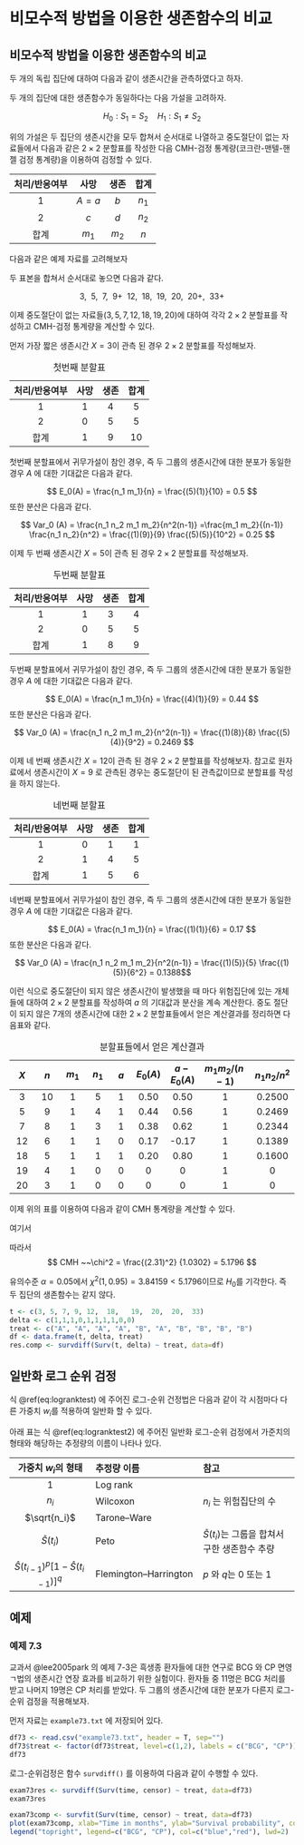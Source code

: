 # 비모수적 방법을 이용한  생존함수의 비교 {#logrank}


## 비모수적 방법을 이용한  생존함수의 비교

두 개의 독립 집단에 대하여 다음과 같이 생존시간을 관측하였다고 하자.

\begin{align*}
\text{group 1} \quad & (X_{11}, \delta_{11}), (X_{12}, \delta_{12}) , \dots ,(X_{1 n_1}, \delta_{1 n_1}) \\
\text{group 2} \quad & (X_{21}, \delta_{21}), (X_{22}, \delta_{22}) , \dots ,(X_{2 n_2}, \delta_{2 n_2}) \\
\end{align*}

두 개의 집단에 대한 생존함수가 동일하다는 다음 가설을 고려하자.

 $$ H_0: S_1 = S_2 \quad H_1: S_1 \ne S_2  $$

위의 가설은 두 집단의 생존시간을 모두 합쳐서 순서대로 나열하고  중도절단이 없는 자료들에서 다음과 같은 $2\times 2$  분할표를 작성한 다음 CMH-검정 통계량(코크란-맨텔-핸젤 검정 통계량)을 이용하여 검정할 수 있다. 

| 처리/반응여부  | 사망    |  생존  | 합계 |
|:---------------:|:---------:|:----------:|:-----:|
| 1 | $A=a$ | $b$  |  $n_1$ |
| 2 |  $c$ | $d$  |  $n_2$ |
| 합계 | $m_1$ | $m_2$ | $n$ |

다음과 같은 예제 자료를 고려해보자 

\begin{align*}
\text{[group 1]} \quad & 3,~~5,~~7,~~9+~~, 18 \\
\text{[group 2]} \quad & 12,~~ 19,~~ 20,~~ 20+,~~ 33+ \\
\end{align*}

두 표본을 합쳐서 순서대로 놓으면 다음과 같다.

 $$ 3,~~5,~~7,~~9+~~12,~~ 18, ~~ 19,~~ 20,~~ 20+,~~ 33+  $$

이제 중도절단이 없는 자료들($3,5,7,12,18,19,20$)에 대하여 각각  $2\times 2$  분할표를 작성하고  CMH-검정 통계량을 계산할 수 있다. 


먼저 가장 짧은 생존시간 $X=3$이 관측 된 경우 $2\times 2$  분할표를 작성해보자. 

| 처리/반응여부  | 사망    |  생존  | 합계 |
|:---------------:|:---------:|:----------:|:-----:|
| 1 | 1 | 4  |  5|
| 2 |  0 | 5  |  5 |
| 합계 | 1 | 9 | 10 |

:첫번째 분할표

첫번째 분할표에서 귀무가설이 참인 경우, 즉 두 그룹의 생존시간에 대한 분포가 동일한 경우 $A$ 에 대한 기대값은 다음과 같다.

$$ E_0(A) = \frac{n_1 m_1}{n} = \frac{(5)(1)}{10} = 0.5 $$
또한 분산은 다음과 같다.

$$ Var_0 (A) = \frac{n_1 n_2 m_1 m_2}{n^2(n-1)} =\frac{m_1 m_2}{(n-1)} \frac{n_1 n_2}{n^2} = \frac{(1)(9)}{9} \frac{(5)(5)}{10^2} =     0.25 $$

이제 두 번째 생존시간 $X=5$이 관측 된 경우 $2\times 2$  분할표를 작성해보자. 

| 처리/반응여부  | 사망    |  생존  | 합계 |
|:---------------:|:---------:|:----------:|:-----:|
| 1 | 1 | 3  |  4|
| 2 |  0 | 5  |  5 |
| 합계 | 1 | 8 | 9 |

:두번째 분할표

두번째 분할표에서 귀무가설이 참인 경우, 즉 두 그룹의 생존시간에 대한 분포가 동일한 경우 $A$ 에 대한 기대값은 다음과 같다.

$$ E_0(A) = \frac{n_1 m_1}{n} = \frac{(4)(1)}{9} = 0.44 $$
또한 분산은 다음과 같다.

$$ Var_0 (A) = \frac{n_1 n_2 m_1 m_2}{n^2(n-1)}  = \frac{(1)(8)}{8} \frac{(5)(4)}{9^2} =     0.2469 $$

이제 네 번째 생존시간 $X=12$이 관측 된 경우 $2\times 2$  분할표를 작성해보자.  참고로 원자료에서 생존시간이 $X=9$ 로 관측된 경우는 중도절단이 된 관측값이므로  분할표를 작성을 하지 않는다.

| 처리/반응여부  | 사망    |  생존  | 합계 |
|:---------------:|:---------:|:----------:|:-----:|
| 1 | 0 | 1  |  1|
| 2 |  1 | 4  |  5 |
| 합계 | 1 | 5 | 6 |

:네번째 분할표

네번째 분할표에서 귀무가설이 참인 경우, 즉 두 그룹의 생존시간에 대한 분포가 동일한 경우 $A$ 에 대한 기대값은 다음과 같다.

$$ E_0(A) = \frac{n_1 m_1}{n} = \frac{(1)(1)}{6} = 0.17 $$
또한 분산은 다음과 같다.

$$ Var_0 (A) = \frac{n_1 n_2 m_1 m_2}{n^2(n-1)}  = \frac{(1)(5)}{5} \frac{(1)(5)}{6^2} =    0.1388$$


이런 식으로 중도절단이 되지 않은 생존시간이 발생했을 때 마다  위험집단에 있는 개체들에 대하여  $2\times 2$  분할표를 작성하여 $a$ 의 기대값과 분산을 계속 계산한다. 중도 절단이 되지 않은 7개의 생존시간에 대한 $2\times 2$  분할표들에서 얻은 
계산결과를 정리하면 다음표와 같다.


| $X$ | $n$ |  $m_1$ |  $n_1$  |  $a$ | $E_0(A)$ | $a-E_0(A)$ | $m_1 m_2/(n-1)$ | $n_1 n_2 /n^2$ |
|:----:|:----:|:----:|:----:|:----:|:----:|:----:|:----:|:----:
| 3 | 10 | 1 | 5 | 1 | 0.50 | 0.50   | 1 | 0.2500 |
| 5 | 9  | 1 | 4 | 1 | 0.44 | 0.56   | 1 | 0.2469 |
| 7 | 8  | 1 | 3 | 1 | 0.38 | 0.62   | 1 | 0.2344 |
| 12 | 6 | 1 | 1 | 0 | 0.17 | -0.17  | 1 | 0.1389 |
| 18 | 5 | 1 | 1 | 1 | 0.20 |  0.80  | 1 | 0.1600  |
| 19 | 4 | 1 | 0 | 0 | 0    |  0     | 1 | 0    |
| 20 | 3 | 1 | 0 | 0 | 0    |  0     | 1 | 0     |

:분할표들에서 얻은 계산결과

이제 위의 표를 이용하여 다음과 같이 CMH 통계량을 계산할 수 있다.


\begin{equation}
CMH ~~\chi^2 = \frac {[ \sum (a-E_0(A))]^2}{ \sum [m_1 m_2/(n-1)][n_1 n_2 /n^2] }  
(\#eq:logranktest)
\end{equation}


여기서 

\begin{align*}
\sum (a-E_0(A)) & = 0.50 + 0.56 + 0.62 -0.17 + 0.80 \\
& = 2.31 \\
 \sum [m_1 m_2/(n-1)][n_1 n_2 /n^2] & = (1)(0.2500) + (1)(0.2469) + (1)(0.2344)  \\
 &+ (1)(0.1389) + (1)(0.1600) + (1)(0) + (1)(0) \\
 & = 1.0302
\end{align*}
 
따라서 
 $$ CMH ~~\chi^2 = \frac{(2.31)^2} {1.0302}  = 5.1796   $$


유의수준 $\alpha=0.05$에서 $\chi^2(1,0.95) = 3.84159 <5.1796$이므로 $H_0$를 기각한다. 즉 두 집단의 생존함수는 같지 않다.


```r
t <- c(3, 5, 7, 9, 12,  18,   19,  20,  20,  33)
delta <- c(1,1,1,0,1,1,1,1,0,0)
treat <- c("A", "A", "A", "A", "B", "A", "B", "B", "B", "B")
df <- data.frame(t, delta, treat)
res.comp <- survdiff(Surv(t, delta) ~ treat, data=df)
```


## 일반화 로그 순위 검정

식 \@ref(eq:logranktest) 에 주어진 로그-순위 건정법은 다음과 같이 각 시점마다 다른 가중치 $w_i$를 적용하여 일반화 할 수 있다.


\begin{equation}
CMH ~~\chi^2 = \frac {[ \sum w_i (a-E_0(A))]^2}{ \sum w_i^2 [m_1 m_2/(n-1)][n_1 n_2 /n^2] }  
(\#eq:logranktest2)
\end{equation}

아래 표는 식 \@ref(eq:logranktest2) 에 주어진 일반화 로그-순위 검정에서 가준치의 형태와 해당하는 추정량의 이름이 나타나 있다.

| 가중치 $w_i$의 형태 |  추정량 이름 |  참고 |
|:-----------:|:----------------|:--------------| 
|  1   | Log rank |  |
|  $n_i$ | Wilcoxon | $n_i$ 는 위험집단의 수 |
| $\sqrt{n_i}$ | Tarone–Ware |  |
| $\tilde S(t_i)$ | Peto |  $\tilde S(t_i)$는 그룹을 합쳐서 구한 생존함수 추량 |
|$\hat S (t_{i-1})^p [1 − \hat S(t_{i-1})]^q$ | Flemington–Harrington | $p$ 와 $q$는 0 또는 1 |


## 예제 


### 예제 7.3

교과서 @lee2005park 의 예제 7-3은 흑생종 환자들에 대한 연구로 BCG 와 CP 면영ㄱ법의 생존시간 연장 효과를 비교하기 위한 실험이다. 환자들 중 11명은 BCG 처리를 받고 나머지 19명은 CP 처리를 받았다. 두 그룹의 생존시간에 대한 분포가 다른지 로그-순위 검정을 적용해보자.


먼저 자료는 `example73.txt` 에 저장되어 있다.  

```r
df73 <- read.csv("example73.txt", header = T, sep="")
df73$treat <- factor(df73$treat, level=c(1,2), labels = c("BCG", "CP"))
df73
```

로그-순위검정은 함수 `survdiff()` 를 이용하여 다음과 같이 수행할 수 있다.

```r
exam73res <- survdiff(Surv(time, censor) ~ treat, data=df73)
exam73res
```


```r
exam73comp <- survfit(Surv(time, censor) ~ treat, data=df73)
plot(exam73comp, xlab="Time in months", ylab="Survival probability", col=c("blue", "red"), lwd=2)
legend("topright", legend=c("BCG", "CP"), col=c("blue","red"), lwd=2)
```



  